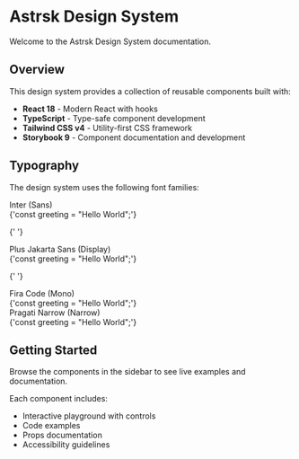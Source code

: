 
<Meta title='Introduction' />

# Astrsk Design System

Welcome to the Astrsk Design System documentation.

## Overview

This design system provides a collection of reusable components built with:

- **React 18** - Modern React with hooks
- **TypeScript** - Type-safe component development
- **Tailwind CSS v4** - Utility-first CSS framework
- **Storybook 9** - Component documentation and development

## Typography

The design system uses the following font families:

<div style={{ display: 'flex', flexDirection: 'column', gap: '2.5rem', marginTop: '2rem' }}>
  <div>
    <div style={{ fontFamily: 'Inter, ui-sans-serif, system-ui, sans-serif', fontSize: '1rem', fontWeight: '600', marginBottom: '0.75rem', color: '#666' }}>
      Inter (Sans)
    </div>
    <div style={{ fontFamily: 'Inter, ui-sans-serif, system-ui, sans-serif', fontSize: '2.5rem', fontWeight: '400', lineHeight: '1.3' }}>
      {'const greeting = "Hello World";'}
    </div>
  </div>

{' '}
<div>
  <div
    style={{
      fontFamily: 'Plus Jakarta Sans, ui-sans-serif, system-ui, sans-serif',
      fontSize: '1rem',
      fontWeight: '600',
      marginBottom: '0.75rem',
      color: '#666',
    }}
  >
    Plus Jakarta Sans (Display)
  </div>
  <div
    style={{
      fontFamily: 'Plus Jakarta Sans, ui-sans-serif, system-ui, sans-serif',
      fontSize: '2.5rem',
      fontWeight: '700',
      lineHeight: '1.3',
    }}
  >
    {'const greeting = "Hello World";'}
  </div>
</div>

{' '}
<div>
  <div
    style={{
      fontFamily: 'Fira Code, ui-monospace, monospace',
      fontSize: '1rem',
      fontWeight: '600',
      marginBottom: '0.75rem',
      color: '#666',
    }}
  >
    Fira Code (Mono)
  </div>
  <div
    style={{
      fontFamily: 'Fira Code, ui-monospace, monospace',
      fontSize: '2.5rem',
      fontWeight: '400',
      lineHeight: '1.3',
    }}
  >
    {'const greeting = "Hello World";'}
  </div>
</div>

  <div>
    <div style={{ fontFamily: 'Pragati Narrow, ui-sans-serif, system-ui, sans-serif', fontSize: '1rem', fontWeight: '600', marginBottom: '0.75rem', color: '#666' }}>
      Pragati Narrow (Narrow)
    </div>
    <div style={{ fontFamily: 'Pragati Narrow, ui-sans-serif, system-ui, sans-serif', fontSize: '2.5rem', fontWeight: '700', lineHeight: '1.3' }}>
      {'const greeting = "Hello World";'}
    </div>
  </div>
</div>

## Getting Started

Browse the components in the sidebar to see live examples and documentation.

Each component includes:

- Interactive playground with controls
- Code examples
- Props documentation
- Accessibility guidelines
